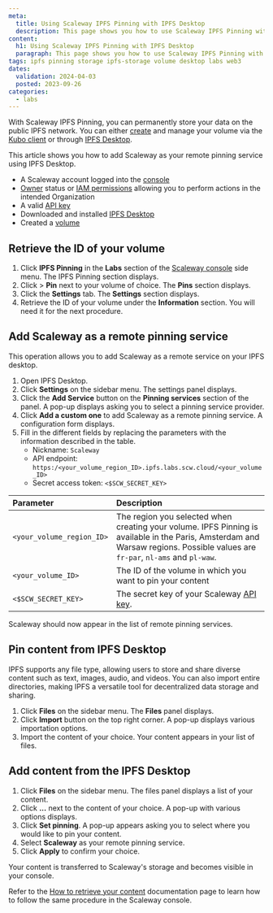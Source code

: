 ```yaml
---
meta:
  title: Using Scaleway IPFS Pinning with IPFS Desktop
  description: This page shows you how to use Scaleway IPFS Pinning with IPFS Desktop
content:
  h1: Using Scaleway IPFS Pinning with IPFS Desktop
  paragraph: This page shows you how to use Scaleway IPFS Pinning with IPFS Desktop
tags: ipfs pinning storage ipfs-storage volume desktop labs web3
dates:
  validation: 2024-04-03
  posted: 2023-09-26
categories:
  - labs
---
```


With Scaleway IPFS Pinning, you can permanently store your data on the public IPFS network. You can either [create](/labs/ipfs-pinning/api-cli/volumes-operations/) and manage your volume via the [Kubo client](https://docs.ipfs.tech/install/command-line/) or through [IPFS Desktop](https://docs.ipfs.tech/install/ipfs-desktop/).

This article shows you how to add Scaleway as your remote pinning service using IPFS Desktop.

<Macro id="requirements" />

- A Scaleway account logged into the [console](https://console.scaleway.com)
- [Owner](/identity-and-access-management/iam/concepts/#owner) status or [IAM permissions](/identity-and-access-management/iam/concepts/#permission) allowing you to perform actions in the intended Organization
- A valid [API key](/identity-and-access-management/iam/how-to/create-api-keys/)
- Downloaded and installed [IPFS Desktop](https://docs.ipfs.tech/install/ipfs-desktop/)
- Created a [volume](/labs/ipfs-pinning/how-to/create-volume/)

## Retrieve the ID of your volume

1. Click **IPFS Pinning** in the **Labs** section of the [Scaleway console](https://console.scaleway.com) side menu. The IPFS Pinning section displays.
2. Click <Icon name="seeMore" /> > **Pin** next to your volume of choice. The **Pins** section displays.
3. Click the **Settings** tab. The **Settings** section displays.
4. Retrieve the ID of your volume under the **Information** section. You will need it for the next procedure.

## Add Scaleway as a remote pinning service

This operation allows you to add Scaleway as a remote service on your IPFS desktop.

1. Open IPFS Desktop.
2. Click **Settings** on the sidebar menu. The settings panel displays.
3. Click the **Add Service** button on the **Pinning services** section of the panel. A pop-up displays asking you to select a pinning service provider.
4. Click **Add a custom one** to add Scaleway as a remote pinning service. A configuration form displays.
5. Fill in the different fields by replacing the parameters with the information described in the table.
    - Nickname: `Scaleway`
    - API endpoint: `https:/<your_volume_region_ID>.ipfs.labs.scw.cloud/<your_volume_ID>`
    - Secret access token: `<$SCW_SECRET_KEY>`

  | Parameter                       | Description                                                                                                                                                                                           |
  | :------------------------------ | :---------------------------------------------------------------------------------------------------------------------------------------------------------------------------------------------------- |
  | `<your_volume_region_ID>`       | The region you selected when creating your volume. IPFS Pinning is available in the Paris, Amsterdam and Warsaw regions. Possible values are `fr-par`, `nl-ams` and `pl-waw`.                     |
  | `<your_volume_ID>`              | The ID of the volume in which you want to pin your content                                                                                                                                           |                                                                                                                                                             |
  | `<$SCW_SECRET_KEY>`             | The secret key of your Scaleway [API key](/identity-and-access-management/iam/concepts/#api-key).                                                                                            |

Scaleway should now appear in the list of remote pinning services.

## Pin content from IPFS Desktop

IPFS supports any file type, allowing users to store and share diverse content such as text, images, audio, and videos. You can also import entire directories, making IPFS a versatile tool for decentralized data storage and sharing.

1. Click **Files** on the sidebar menu. The **Files** panel displays.
2. Click **Import** button on the top right corner. A pop-up displays various importation options.
3. Import the content of your choice. Your content appears in your list of files.

## Add content from the IPFS Desktop

1. Click **Files** on the sidebar menu. The files panel displays a list of your content.
2. Click **...** next to the content of your choice. A pop-up with various options displays.
3. Click **Set pinning**. A pop-up appears asking you to select where you would like to pin your content.
4. Select **Scaleway** as your remote pinning service.
5. Click **Apply** to confirm your choice.

Your content is transferred to Scaleway's storage and becomes visible in your console.

Refer to the [How to retrieve your content](/labs/ipfs-pinning/how-to/add-pin/#how-to-retrieve-your-data) documentation page to learn how to follow the same procedure in the Scaleway console.